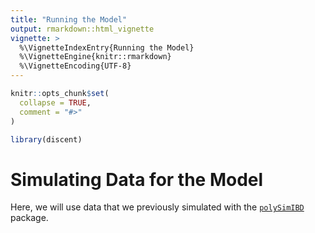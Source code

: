```yaml
---
title: "Running the Model"
output: rmarkdown::html_vignette
vignette: >
  %\VignetteIndexEntry{Running the Model}
  %\VignetteEngine{knitr::rmarkdown}
  %\VignetteEncoding{UTF-8}
---
```


```r
knitr::opts_chunk$set(
  collapse = TRUE,
  comment = "#>"
)
```

```r
library(discent)
```

# Simulating Data for the Model
Here, we will use data that we previously simulated with the  [`polySimIBD`](https://github.com/nickbrazeau/polySimIBD) package.
